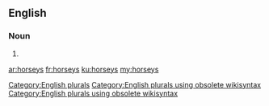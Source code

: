 ==English==

===Noun===
{{head|en}}

# {{plural of|horsey}}

[[Category:English plurals]][[Category:English plurals using obsolete wikisyntax]][[Category:English plurals using obsolete wikisyntax]]

[[ar:horseys]]
[[fr:horseys]]
[[ku:horseys]]
[[my:horseys]]